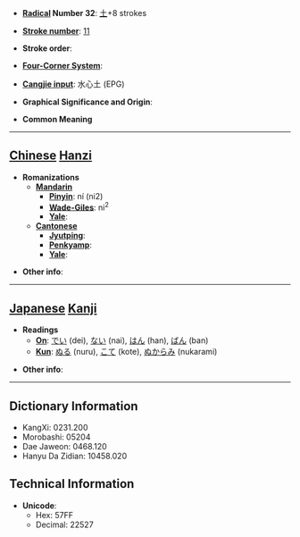 * '''[[Wiktionary:Chinese radical index| Radical]] Number 32''': [[Wiktionary:Chinese radical index 土|土]]+8 strokes

* '''[[Wiktionary:Chinese total strokes index|Stroke number]]''': [[Wiktionary:Chinese total strokes index 11|11]]

* '''Stroke order''': 

* '''[[Wiktionary:Chinese four corner index|Four-Corner System]]''': 

* '''[[Wiktionary:Chinese Cangjie index|Cangjie input]]''': 水心土 (EPG)

* '''Graphical Significance and Origin''': 

* '''Common Meaning'''

----

== [[Chinese]] [[Hanzi]] ==

* '''Romanizations'''
** '''[[Mandarin]]'''
*** '''[[Pinyin]]''': ní (ni2)
*** '''[[Wade-Giles]]''': ni<sup>2</sup>
*** '''[[Yale]]''': 
** '''[[Cantonese]]'''
*** '''[[Jyutping]]''':
*** '''[[Penkyamp]]''': 
*** '''[[Yale]]''': 

* '''Other info''': 

----

== [[Japanese]] [[Kanji]] ==

* '''Readings'''
** '''[[On]]''': [[でい]] (dei), [[ない]] (nai), [[はん]] (han), [[ばん]] (ban)
** '''[[Kun]]''': [[ぬる]] (nuru), [[こて]] (kote), [[ぬからみ]] (nukarami)

* '''Other info''':  

----

== Dictionary Information ==

* KangXi: 0231.200
* Morobashi: 05204
* Dae Jaweon: 0468.120
* Hanyu Da Zidian: 10458.020

== Technical Information ==

* '''Unicode''':
** Hex: 57FF
** Decimal: 22527